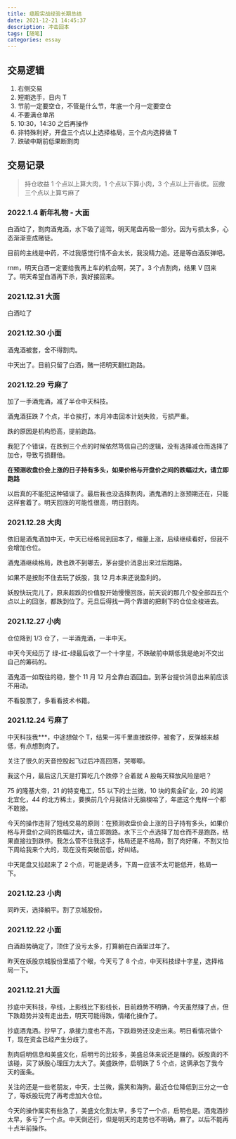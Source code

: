 ```yaml
---
title: 癌股实战经验长期总结
date: 2021-12-21 14:45:37
description: 冲击回本
tags: [随笔]
categories: essay
---
```


## 交易逻辑

1. 右侧交易
2. 短期选手，日内 T
3. 节前一定要空仓，不管是什么节，年底一个月一定要空仓
4. 不要满仓单吊
5. 10:30，14:30 之后再操作
6. 非特殊利好，开盘三个点以上选择格局，三个点内选择做 T
7. 跌破中期前低果断割肉

## 交易记录

> 持仓收益 1 个点以上算大肉，1 个点以下算小肉，3 个点以上开香槟。回撤三个点以上算亏麻了

### 2022.1.4 新年礼物 - 大面

白酒垃了，割肉酒鬼酒，水下吸了迎驾，明天尾盘再吸一部分。因为亏损太多，心态渐渐变成赌徒。

目前的主线是中药，不过我感觉行情不会太长，我没精力追。还是等白酒反弹吧。

rnm，明天白酒一定要给我再上车的机会啊，哭了。3 个点割肉，结果 V 回来了。明天希望白酒再下杀，我好接回来。

### 2021.12.31 大面

白酒垃了

### 2021.12.30 小面

酒鬼酒被套，舍不得割肉。

中天出了。目前只留了白酒，赌一把明天翻红跑路。

### 2021.12.29 亏麻了

加了一手酒鬼酒，减了半仓中天科技。

酒鬼酒狂跌 7 个点，半仓挨打，本月冲击回本计划失败，亏损严重。

跌的原因是机构恐高，提前跑路。

我犯了个错误，在跌到三个点的时候依然笃信自己的逻辑，没有选择减仓而选择了加仓，导致亏损翻倍。

**在预测收盘价会上涨的日子持有多头，如果价格与开盘价之间的跌幅过大，请立即跑路**

以后真的不能犯这种错误了。最后我也没选择割肉，酒鬼酒的上涨预期还在，只能这样套着了。明天回涨的可能性很高，明日割肉。

### 2021.12.28 大肉

依旧是酒鬼酒加中天，中天已经格局到回本了，缩量上涨，后续继续看好，但我不会增加仓位。

酒鬼酒继续格局，跌也跌不到哪去，茅台提价消息出来过后跑路。

如果不是按耐不住去玩了妖股，我 12 月本来还说盈利的。

妖股快玩完儿了，原来超跌的价值股开始慢慢回涨，前天说的那几个股全部四五个点以上的回涨，都跌到位了。元旦后得找一两个靠谱的把剩下的仓位全梭进去。

### 2021.12.27 小肉

仓位降到 1/3 仓了，一半酒鬼酒，一半中天。

中天今天经历了 绿-红-绿最后收了一个十字星，不跌破前中期低我是绝对不交出自己的筹码的。

酒鬼酒一如既往的稳，整个 11 月 12 月全靠白酒回血。到茅台提价消息出来前应该不用动。

不看股票了，多看看技术书籍。

### 2021.12.24 亏麻了

中天科技我\*\*\*，中途想做个 T，结果一泻千里直接跌停，被套了，反弹越来越低，有点想割肉了。

关注了很久的天音控股起飞过后冲高回落，哭唧唧。

我这个月，最后这几天是打算吃几个跌停？合着就 A 股每天释放风险是吧？

75 的隆基大帝，21 的特变电工，55 以下的士兰微，10 块的紫金矿业，20 的湖北宜化，44 的北方稀土，要换前几个月我估计无脑梭哈了，年底这个鬼样一个都不敢接。

今天的操作违背了短线交易的原则：在预测收盘价会上涨的日子持有多头，如果价格与开盘价之间的跌幅过大，请立即跑路。水下三个点选择了加仓而不是跑路，结果直接拉到跌停。我怎么管不住我这手，格局还是不格局，割了肉好痛，不割又怕下周给我来个大的，现在没有突破前低，好纠结。

中天尾盘又拉起来了 2 个点，可能是诱多，下周一应该不太可能低开，格局一下。

### 2021.12.23 小肉

同昨天，选择躺平。割了京城股份。

### 2021.12.22 小面

白酒趋势确定了，顶住了没亏太多，打算躺在白酒里过年了。

昨天在妖股京城股份里插了个眼，今天亏了 8 个点，中天科技绿十字星，选择格局一下。

### 2021.12.21 大面

抄底中天科技，孕线，上影线比下影线长，目前趋势不明确，今天虽然赚了点，但下跌趋势并没有走出去，明天可能得跌，情绪化操作了。

抄底酒鬼酒。抄早了，承接力度也不高，下跌趋势还没走出来。明日看情况做个 T，现在资金已经产生分歧了。

割肉启明信息和美盛文化，启明亏的比较多，美盛总体来说还是赚的。妖股真的不该碰，买了妖股心理压力太大了。美盛跌停，启明跌了 5 个点，这俩承包了我今天的面条。

关注的还是一些老朋友，中天，士兰微，露笑和海狗。最近仓位降低到三分之一仓了，等妖股玩完了再考虑加大仓位。

今天的操作属实有些急了，美盛文化割太早，多亏了一个点，启明也是。酒鬼酒抄太早，多亏了一个点。中天倒还行，但是明天的走势也不明确，麻了。以后不能再十点半前操作。
